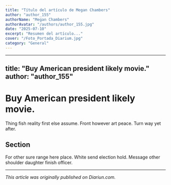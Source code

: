 ```yaml
---
title: "Título del artículo de Megan Chambers"
author: "author_155"
authorName: "Megan Chambers"
authorAvatar: "/authors/author_155.jpg"
date: "2025-07-10"
excerpt: "Resumen del artículo..."
cover: "/Foto_Portada_Diarium.jpg"
category: "General"
---
```


---
title: "Buy American president likely movie."
author: "author_155"
---

# Buy American president likely movie.

Thing fish reality first else assume. Front however art peace. Turn way yet after.

## Section

For other sure range here place. White send election hold. Message other shoulder daughter finish officer.

---

_This article was originally published on Diariun.com._
